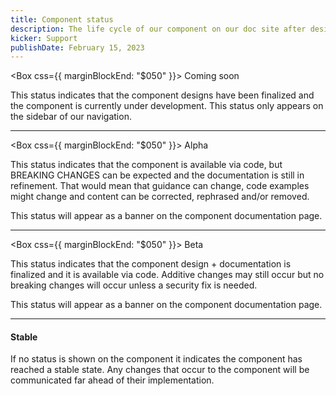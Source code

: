 ```yaml
---
title: Component status
description: The life cycle of our component on our doc site after designs have been finalized has 4 phases 3 of which are indicated by a visible status. This support guide will define each status and how it relates to the usage of the component.
kicker: Support
publishDate: February 15, 2023
---
```


<Box css={{ marginBlockEnd: "$050" }}>
  <Change type="ComingSoon">Coming soon</Change>
</Box>

This status indicates that the component designs have been finalized and the component
is currently under development. This status only appears on the sidebar of our navigation.

---

<Box css={{ marginBlockEnd: "$050" }}>
  <Change type="Alpha">Alpha</Change>
</Box>

This status indicates that the component is available via code, but BREAKING CHANGES
can be expected and the documentation is still in refinement. That would mean that guidance
can change, code examples might change and content can be corrected, rephrased and/or removed.

This status will appear as a banner on the component documentation page.

---

<Box css={{ marginBlockEnd: "$050" }}>
  <Change type="Beta">Beta</Change>
</Box>

This status indicates that the component design + documentation is finalized and
it is available via code. Additive changes may still occur but no breaking changes
will occur unless a security fix is needed.

This status will appear as a banner on the component documentation page.

---

#### Stable

If no status is shown on the component it indicates the component has reached a stable state.
Any changes that occur to the component will be communicated far ahead of their implementation.
